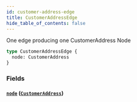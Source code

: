 ```yaml
---
id: customer-address-edge
title: CustomerAddressEdge
hide_table_of_contents: false
---
```



One edge producing one CustomerAddress Node

```graphql
type CustomerAddressEdge {
  node: CustomerAddress
}
```


### Fields

#### [`node`](#) ([`CustomerAddress`](/demand/api/graphql-admin/reference/objects/customer-address))






